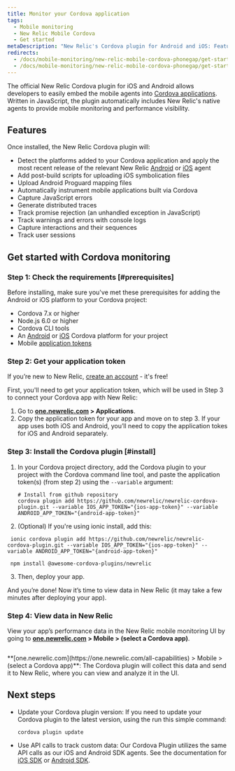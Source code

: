 ```yaml
---
title: Monitor your Cordova application
tags:
  - Mobile monitoring
  - New Relic Mobile Cordova
  - Get started
metaDescription: "New Relic's Cordova plugin for Android and iOS: Features, compatibility, requirements, installation, and upgrade procedures."
redirects:
  - /docs/mobile-monitoring/new-relic-mobile-cordova-phonegap/get-started/new-relic-cordova-overview
  - /docs/mobile-monitoring/new-relic-mobile-cordova-phonegap/get-started/introduction-new-relic-cordova 
---
```





The official New Relic Cordova plugin for iOS and Android allows developers to easily embed the mobile agents into [Cordova applications](http://cordova.apache.org/). Written in JavaScript, the plugin automatically includes New Relic's native agents to provide mobile monitoring and performance visibility.

## Features

Once installed, the New Relic Cordova plugin will:

* Detect the platforms added to your Cordova application and apply the most recent release of the relevant New Relic [Android](/docs/releases/android) or [iOS](/docs/releases/ios) agent
* Add post-build scripts for uploading iOS symbolication files
* Upload Android Proguard mapping files
* Automatically instrument mobile applications built via Cordova
* Capture JavaScript errors
* Generate distributed traces
* Track promise rejection (an unhandled exception in JavaScript)
* Track warnings and errors with console logs
* Capture interactions and their sequences
* Track user sessions

## Get started with Cordova monitoring

### Step 1: Check the requirements [#prerequisites]

Before installing, make sure you've met these prerequisites for adding the Android or iOS platform to your Cordova project:

* Cordova 7.x or higher
* Node.js 6.0 or higher
* Cordova CLI tools
* An [Android](https://cordova.apache.org/docs/en/latest/guide/platforms/android) or [iOS](https://cordova.apache.org/docs/en/latest/guide/platforms/ios/index.html) Cordova platform for your project
* Mobile [application tokens](/docs/mobile-monitoring/new-relic-mobile/maintenance/viewing-your-application-token)

### Step 2: Get your application token
If you’re new to New Relic, [create an account](https://newrelic.com/signup) - it's free!

First, you'll need to get your application token, which will be used in Step 3 to connect your Cordova app with New Relic:
1. Go to **[one.newrelic.com](https://one.newrelic.com/all-capabilities) > Applications**.
2. Copy the application token for your app and move on to step 3. 
    <Callout variant="important">
    If your app uses both iOS and Android, you’ll need to copy the application tokes for iOS and Android separately.
    </Callout> 

### Step 3: Install the Cordova plugin [#install]

1. In your Cordova project directory, add the Cordova plugin to your project with the Cordova command line tool, and paste the application token(s) (from step 2) using the `--variable` argument:

   ```
   # Install from github repository
   cordova plugin add https://github.com/newrelic/newrelic-cordova-plugin.git --variable IOS_APP_TOKEN="{ios-app-token}" --variable ANDROID_APP_TOKEN="{android-app-token}"
   ```

2. (Optional) If you're using ionic install, add this:

  ``` shell
   ionic cordova plugin add https://github.com/newrelic/newrelic-cordova-plugin.git --variable IOS_APP_TOKEN="{ios-app-token}" --variable ANDROID_APP_TOKEN="{android-app-token}"

   npm install @awesome-cordova-plugins/newrelic

  ```
3. Then, deploy your app.

And you’re done! Now it’s time to view data in New Relic (it may take a few minutes after deploying your app). 

### Step 4: View data in New Relic
View your app’s performance data in the New Relic mobile monitoring UI by going to **[one.newrelic.com](https://one.newrelic.com/all-capabilities) > Mobile > (select a Cordova app)**.
 
<img
  title=""
  alt=""
  src={mobileCordovaAppOverview}
/>

<figcaption>
  **[one.newrelic.com](https://one.newrelic.com/all-capabilities) > Mobile > (select a Cordova app)**: The Cordova plugin will collect this data and send it to New Relic, where you can view and analyze it in the UI.
</figcaption>


## Next steps

* Update your Cordova plugin version: If you need to update your Cordova plugin to the latest version, using the run this simple command:

  ```
  cordova plugin update
  ```

* Use API calls to track custom data: Our Cordova Plugin utilizes the same API calls as our iOS and Android SDK agents. See the documentation for [iOS SDK](/docs/mobile-monitoring/new-relic-mobile-ios/ios-sdk-api) or [Android SDK](/docs/mobile-monitoring/new-relic-mobile-android/android-sdk-api).
